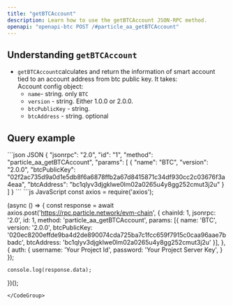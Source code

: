 ```yaml
---
title: "getBTCAccount"
description: Learn how to use the getBTCAccount JSON-RPC method.
openapi: "openapi-btc POST /#particle_aa_getBTCAccount"
---
```


## Understanding `getBTCAccount`

- `getBTCAccount`calculates and return the information of smart account  tied to an account address from btc public key. It takes:  
  Account config object:
  - `name`- string. only `BTC`
  - `version` - string. Either 1.0.0 or 2.0.0.
  - `btcPublicKey` - string.
  - `btcAddress` - string. optional

## Query example

<CodeGroup>
```json JSON
{
  "jsonrpc": "2.0",
  "id": "1",
  "method": "particle_aa_getBTCAccount",
  "params": [
    {
      "name": "BTC",
      "version": "2.0.0",
      "btcPublicKey": "02f2ac735d9a0d1e5db8f6a6878ffb2a67d8415871c34df930cc2c03676f3a4eaa",
      "btcAddress": "bc1qlyv3djgklwe0lm02a0265u4y8gg252cmut3j2u"
    }
  ]
}
```
```js JavaScript
const axios = require('axios');

(async () => {
    const response = await axios.post('https://rpc.particle.network/evm-chain', {
        chainId: 1,
        jsonrpc: '2.0',
        id: 1,
        method: 'particle_aa_getBTCAccount',
        params: [{
        		name: 'BTC',
          	version: '2.0.0',
          	btcPublicKey: '020ec8200effde9ba4d2de890074cda725ba7c1fcc659f7915c0caa96aae7bbadc',
           	btcAddress: 'bc1qlyv3djgklwe0lm02a0265u4y8gg252cmut3j2u'
        }],
    }, {
        auth: {
            username: 'Your Project Id',
            password: 'Your Project Server Key',
        }
    });

    console.log(response.data);
})();
```
</CodeGroup>